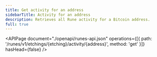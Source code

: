 ```yaml
---
title: Get activity for an address
sidebarTitle: Activity for an address
description: Retrieves all Rune activity for a Bitcoin address.
full: true
---
```


<APIPage
  document="./openapi/runes-api.json"
  operations={[{ path: '/runes/v1/etchings/{etching}/activity/{address}', method: 'get' }]}
  hasHead={false}
/>